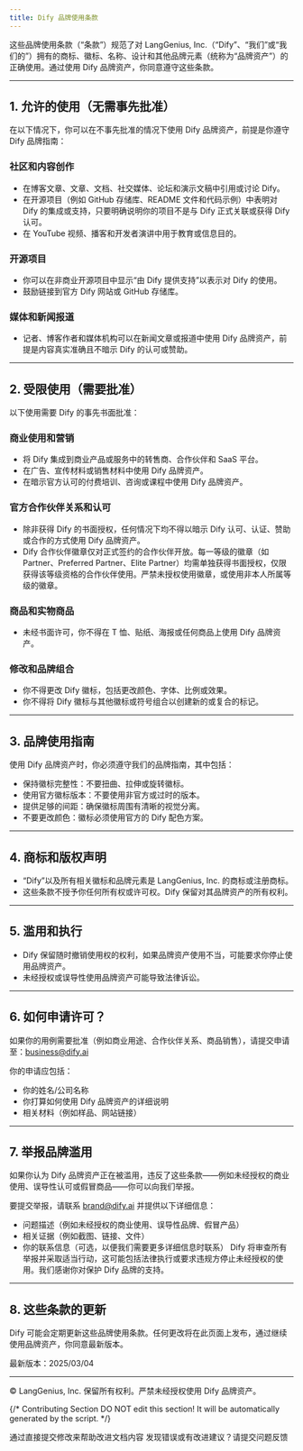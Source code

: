 ```yaml
---
title: Dify 品牌使用条款
---
```


这些品牌使用条款（“条款”）规范了对 LangGenius, Inc.（“Dify”、“我们”或“我们的”）拥有的商标、徽标、名称、设计和其他品牌元素（统称为“品牌资产”）的正确使用。通过使用 Dify 品牌资产，你同意遵守这些条款。

---
## 1. 允许的使用（无需事先批准）

在以下情况下，你可以在不事先批准的情况下使用 Dify 品牌资产，前提是你遵守 Dify 品牌指南：

### 社区和内容创作

- 在博客文章、文章、文档、社交媒体、论坛和演示文稿中引用或讨论 Dify。
- 在开源项目（例如 GitHub 存储库、README 文件和代码示例）中表明对 Dify 的集成或支持，只要明确说明你的项目不是与 Dify 正式关联或获得 Dify 认可。
- 在 YouTube 视频、播客和开发者演讲中用于教育或信息目的。

### 开源项目

- 你可以在非商业开源项目中显示“由 Dify 提供支持”以表示对 Dify 的使用。
- 鼓励链接到官方 Dify 网站或 GitHub 存储库。

### 媒体和新闻报道

- 记者、博客作者和媒体机构可以在新闻文章或报道中使用 Dify 品牌资产，前提是内容真实准确且不暗示 Dify 的认可或赞助。

---

## 2. 受限使用（需要批准）

以下使用需要 Dify 的事先书面批准：

### 商业使用和营销

- 将 Dify 集成到商业产品或服务中的转售商、合作伙伴和 SaaS 平台。
- 在广告、宣传材料或销售材料中使用 Dify 品牌资产。
- 在暗示官方认可的付费培训、咨询或课程中使用 Dify 品牌资产。

### 官方合作伙伴关系和认可

- 除非获得 Dify 的书面授权，任何情况下均不得以暗示 Dify 认可、认证、赞助或合作的方式使用 Dify 品牌资产。
- Dify 合作伙伴徽章仅对正式签约的合作伙伴开放。每一等级的徽章（如 Partner、Preferred Partner、Elite Partner）均需单独获得书面授权，仅限获得该等级资格的合作伙伴使用。严禁未授权使用徽章，或使用非本人所属等级的徽章。

### 商品和实物商品

- 未经书面许可，你不得在 T 恤、贴纸、海报或任何商品上使用 Dify 品牌资产。

### 修改和品牌组合

- 你不得更改 Dify 徽标，包括更改颜色、字体、比例或效果。
- 你不得将 Dify 徽标与其他徽标或符号组合以创建新的或复合的标记。

---

## 3. 品牌使用指南

使用 Dify 品牌资产时，你必须遵守我们的品牌指南，其中包括：

- 保持徽标完整性：不要扭曲、拉伸或旋转徽标。
- 使用官方徽标版本：不要使用非官方或过时的版本。
- 提供足够的间距：确保徽标周围有清晰的视觉分离。
- 不要更改颜色：徽标必须使用官方的 Dify 配色方案。

---

## 4. 商标和版权声明

- “Dify”以及所有相关徽标和品牌元素是 LangGenius, Inc. 的商标或注册商标。
- 这些条款不授予你任何所有权或许可权。Dify 保留对其品牌资产的所有权利。

---

## 5. 滥用和执行

- Dify 保留随时撤销使用权的权利，如果品牌资产使用不当，可能要求你停止使用品牌资产。
- 未经授权或误导性使用品牌资产可能导致法律诉讼。

---

## 6. 如何申请许可？

如果你的用例需要批准（例如商业用途、合作伙伴关系、商品销售），请提交申请至：[business@dify.ai](mailto:business@dify.ai )

你的申请应包括：

- 你的姓名/公司名称
- 你打算如何使用 Dify 品牌资产的详细说明
- 相关材料（例如样品、网站链接）

---

## 7. 举报品牌滥用

如果你认为 Dify 品牌资产正在被滥用，违反了这些条款——例如未经授权的商业使用、误导性认可或假冒商品——你可以向我们举报。

要提交举报，请联系 [brand@dify.ai](mailto:brand@dify.ai) 并提供以下详细信息：

- 问题描述（例如未经授权的商业使用、误导性品牌、假冒产品）
- 相关证据（例如截图、链接、文件）
- 你的联系信息（可选，以便我们需要更多详细信息时联系）
Dify 将审查所有举报并采取适当行动，这可能包括法律执行或要求违规方停止未经授权的使用。我们感谢你对保护 Dify 品牌的支持。

---

## 8. 这些条款的更新

Dify 可能会定期更新这些品牌使用条款。任何更改将在此页面上发布，通过继续使用品牌资产，你同意最新版本。

最新版本：2025/03/04

---

© LangGenius, Inc. 保留所有权利。严禁未经授权使用 Dify 品牌资产。

{/*
Contributing Section
DO NOT edit this section!
It will be automatically generated by the script.
*/}

<CardGroup cols="2">
    <Card
        title="编辑此页面"
        icon="pen-to-square"
        href="https://github.com/langgenius/dify-docs/edit/main/zh-hans/resources/about-dify/dify-brand-usage-terms.mdx"
    >
        通过直接提交修改来帮助改进文档内容
    </Card>
    <Card
        title="提交问题"
        icon="github"
        href="https://github.com/langgenius/dify-docs/issues/new?title=文档问题%3A%20brand-usage-te&body=%23%23%20问题描述%0A%3C%21--%20请简要描述您发现的问题%20--%3E%0A%0A%23%23%20页面链接%0Ahttps%3A%2F%2Fgithub.com%2Flanggenius%2Fdify-docs%2Fblob%2Fmain%2Fzh-hans/resources/about-dify%2Fdify-brand-usage-terms.mdx%0A%0A%23%23%20建议修改%0A%3C%21--%20如果有具体的修改建议，请在此说明%20--%3E%0A%0A%3C%21--%20感谢您对文档质量的关注！%20--%3E"
    >
        发现错误或有改进建议？请提交问题反馈
    </Card>
</CardGroup>
